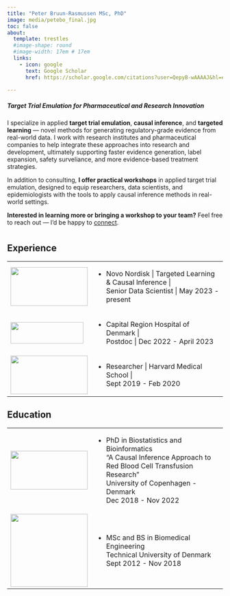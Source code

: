 ```yaml
---
title: "Peter Bruun-Rasmussen MSc, PhD"
image: media/petebo_final.jpg
toc: false
about: 
  template: trestles
  #image-shape: round
  #image-width: 17em # 17em
  links:
    - icon: google
      text: Google Scholar
      href: https://scholar.google.com/citations?user=QepyB-wAAAAJ&hl=en&oi=ao
      
---
```


##### Target Trial Emulation for Pharmaceutical and Research Innovation

I specialize in applied **target trial emulation**, **causal inference**, and **targeted learning** — novel methods for generating regulatory-grade evidence from real-world data. I work with research institutes and pharmaceutical companies to help integrate these approaches into research and development, ultimately supporting faster evidence generation, label expansion, safety surveliance, and more evidence-based treatment strategies.

In addition to consulting, **I offer practical workshops** in applied target trial emulation, designed to equip researchers, data scientists, and epidemiologists with the tools to apply causal inference methods in real-world settings.

**Interested in learning more or bringing a workshop to your team?** Feel free to reach out — I'd be happy to [connect](https://dk.linkedin.com/in/peter-bruun-rasmussen).

# 

## Experience

<table>
  <tr>
    <td><img src="media/novo2.png" width="180" height="90" class="center"/></td>
    <td style="vertical-align: middle"> - Novo Nordisk | Targeted Learning & Causal Inference | <br> Senior Data Scientist | May 2023 - present</td>
  </tr>
    <td><img src="media/rigshospitalet.png" width="170" height="50"/></td>
    <td style="vertical-align: middle"> - Capital Region Hospital of Denmark | <br> Postdoc |  Dec 2022 - April 2023</td>
  </tr>
    <td><img src="media/Harvard-Emblem.png" width="180" height="90"/></td>
    <td style="vertical-align: middle"> - Researcher | Harvard Medical School | <br> Sept 2019 - Feb 2020</td>
  </tr>
</table>


## Education

<table>
  <tr>
    <td><img src="media/ku.png" width="180" height="90" class="center"/></td>
    <td style="vertical-align: middle"> - PhD in Biostatistics and Bioinformatics <br> "A Causal Inference Approach to Red Blood Cell Transfusion Research" <br>
    University of Copenhagen - Denmark <br> Dec 2018 - Nov 2022 </td>
  </tr>
    <td><img src="media/DTU-3.jpg" width="180" height="170" class="center"/></td>
    <td style="vertical-align: middle"> - MSc and BS in Biomedical Engineering  <br> 
    Technical University of Denmark <br> Sept 2012 - Nov 2018 </td>
  </tr>
</table>